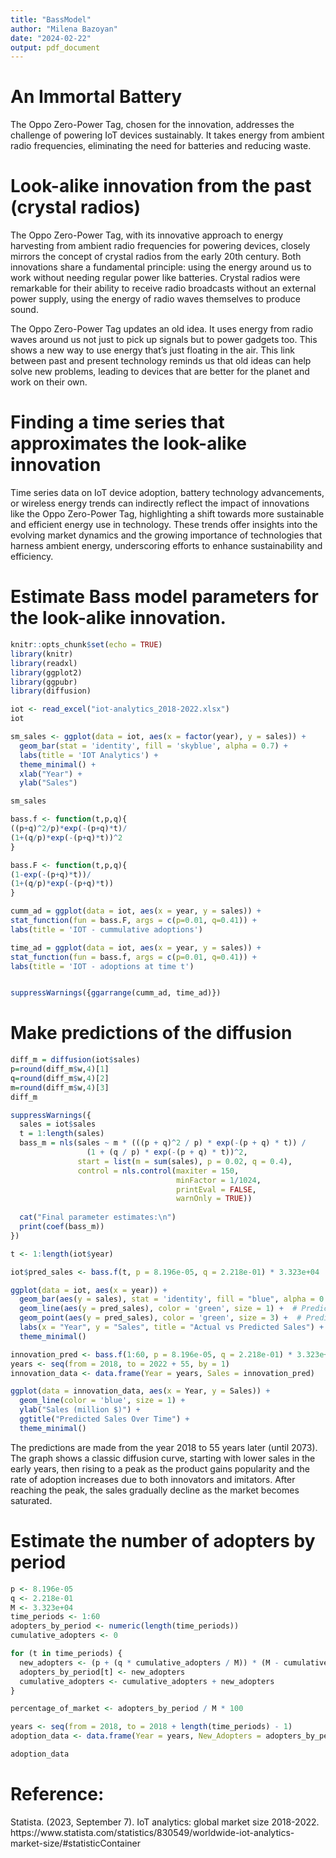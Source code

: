 ```yaml
---
title: "BassModel"
author: "Milena Bazoyan"
date: "2024-02-22"
output: pdf_document
---
```


# An Immortal Battery

The Oppo Zero-Power Tag, chosen for the innovation, addresses the challenge of powering IoT devices sustainably. It takes energy from ambient radio frequencies, eliminating the need for batteries and reducing waste. 

# Look-alike innovation from the past (crystal radios)

The Oppo Zero-Power Tag, with its innovative approach to energy harvesting from ambient radio frequencies for powering devices, closely mirrors the concept of crystal radios from the early 20th century. Both innovations share a fundamental principle: using the energy around us to work without needing regular power like batteries. Crystal radios were remarkable for their ability to receive radio broadcasts without an external power supply, using the energy of radio waves themselves to produce sound. 

The Oppo Zero-Power Tag updates an old idea. It uses energy from radio waves around us not just to pick up signals but to power gadgets too. This shows a new way to use energy that's just floating in the air. This link between past and present technology reminds us that old ideas can help solve new problems, leading to devices that are better for the planet and work on their own.


# Finding a time series that approximates the look-alike innovation

Time series data on IoT device adoption, battery technology advancements, or wireless energy trends can indirectly reflect the impact of innovations like the Oppo Zero-Power Tag, highlighting a shift towards more sustainable and efficient energy use in technology. These trends offer insights into the evolving market dynamics and the growing importance of technologies that harness ambient energy, underscoring efforts to enhance sustainability and efficiency.


# Estimate Bass model parameters for the look-alike innovation.


```r
knitr::opts_chunk$set(echo = TRUE)
library(knitr)
library(readxl)
library(ggplot2)
library(ggpubr)
library(diffusion)
```



```r
iot <- read_excel("iot-analytics_2018-2022.xlsx")
iot
```
```r
sm_sales <- ggplot(data = iot, aes(x = factor(year), y = sales)) + 
  geom_bar(stat = 'identity', fill = 'skyblue', alpha = 0.7) + 
  labs(title = 'IOT Analytics') +
  theme_minimal() + 
  xlab("Year") + 
  ylab("Sales") 

sm_sales
```

```r
bass.f <- function(t,p,q){
((p+q)^2/p)*exp(-(p+q)*t)/
(1+(q/p)*exp(-(p+q)*t))^2
}

bass.F <- function(t,p,q){
(1-exp(-(p+q)*t))/
(1+(q/p)*exp(-(p+q)*t))
}
```



```r
cumm_ad = ggplot(data = iot, aes(x = year, y = sales)) +
stat_function(fun = bass.F, args = c(p=0.01, q=0.41)) +
labs(title = 'IOT - cummulative adoptions')

time_ad = ggplot(data = iot, aes(x = year, y = sales)) +
stat_function(fun = bass.f, args = c(p=0.01, q=0.41)) +
labs(title = 'IOT - adoptions at time t')


suppressWarnings({ggarrange(cumm_ad, time_ad)})
```


# Make predictions of the diffusion

```r
diff_m = diffusion(iot$sales)
p=round(diff_m$w,4)[1]
q=round(diff_m$w,4)[2]
m=round(diff_m$w,4)[3]
diff_m
```
```r
suppressWarnings({
  sales = iot$sales
  t = 1:length(sales)
  bass_m = nls(sales ~ m * (((p + q)^2 / p) * exp(-(p + q) * t)) / 
                 (1 + (q / p) * exp(-(p + q) * t))^2,
               start = list(m = sum(sales), p = 0.02, q = 0.4),
               control = nls.control(maxiter = 150,
                                     minFactor = 1/1024,
                                     printEval = FALSE,
                                     warnOnly = TRUE))
  
  cat("Final parameter estimates:\n")
  print(coef(bass_m))
})

```


```r
t <- 1:length(iot$year) 

iot$pred_sales <- bass.f(t, p = 8.196e-05, q = 2.218e-01) * 3.323e+04

ggplot(data = iot, aes(x = year)) +
  geom_bar(aes(y = sales), stat = 'identity', fill = "blue", alpha = 0.7) +  # Actual sales
  geom_line(aes(y = pred_sales), color = 'green', size = 1) +  # Predicted sales
  geom_point(aes(y = pred_sales), color = 'green', size = 3) +  # Predicted sales points
  labs(x = "Year", y = "Sales", title = "Actual vs Predicted Sales") +
  theme_minimal()
```


```r
innovation_pred <- bass.f(1:60, p = 8.196e-05, q = 2.218e-01) * 3.323e+04
years <- seq(from = 2018, to = 2022 + 55, by = 1)
innovation_data <- data.frame(Year = years, Sales = innovation_pred)
```


```r
ggplot(data = innovation_data, aes(x = Year, y = Sales)) +
  geom_line(color = 'blue', size = 1) + 
  ylab("Sales (million $)") +
  ggtitle("Predicted Sales Over Time") +
  theme_minimal()

```

The predictions are made from the year 2018 to 55 years later (until 2073). The graph shows a classic diffusion curve, starting with lower sales in the early years, then rising to a peak as the product gains popularity and the rate of adoption increases due to both innovators and imitators. After reaching the peak, the sales gradually decline as the market becomes saturated. 

# Estimate the number of adopters by period


```r
p <- 8.196e-05 
q <- 2.218e-01 
M <- 3.323e+04  
time_periods <- 1:60 
adopters_by_period <- numeric(length(time_periods))
cumulative_adopters <- 0

for (t in time_periods) {
  new_adopters <- (p + (q * cumulative_adopters / M)) * (M - cumulative_adopters)
  adopters_by_period[t] <- new_adopters
  cumulative_adopters <- cumulative_adopters + new_adopters
}


```

```r
percentage_of_market <- adopters_by_period / M * 100

years <- seq(from = 2018, to = 2018 + length(time_periods) - 1)
adoption_data <- data.frame(Year = years, New_Adopters = adopters_by_period, Market_Percentage = percentage_of_market)

adoption_data

```


# Reference:

Statista. (2023, September 7). IoT analytics: global market size 2018-2022. https://www.statista.com/statistics/830549/worldwide-iot-analytics-market-size/#statisticContainer




